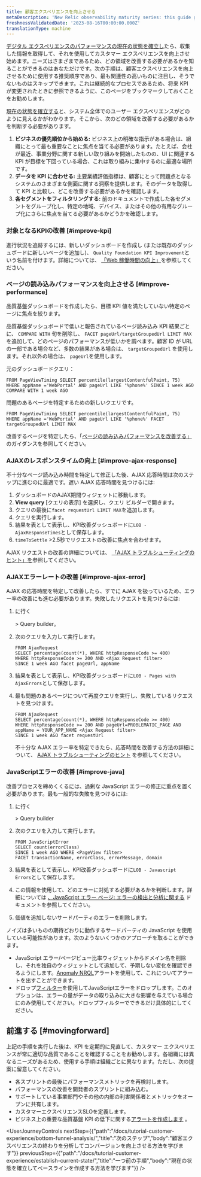 ```yaml
---
title: 顧客エクスペリエンスを向上させる
metaDescription: 'New Relic observability maturity series: this guide gives you a quality foundation for optimizing your web application''s performance to improve your customer experience.'
freshnessValidatedDate: '2023-08-16T00:00:00.000Z'
translationType: machine
---
```


[デジタル エクスペリエンスのパフォーマンスの現在の状態を確立し](/docs/tutorial-customer-experience/establish-current-state/)たら、収集した情報を取得して、それを使用してカスタマー エクスペリエンスを向上させ始めます。ニーズはさまざまであるため、どの領域を改善する必要があるかを知ることができるのはあなただけです。次の手順は、顧客エクスペリエンスを向上させるために使用する推奨順序であり、最も関連性の高いものに注目し、そうでないものはスキップできます。これは継続的なプロセスであるため、将来 KPI が変更されたときに参照できるように、このページをブックマークしておくことをお勧めします。

[現在の状態を確立する](/docs/tutorial-customer-experience/establish-current-state/)と、システム全体でのユーザー エクスペリエンスがどのように見えるかがわかります。そこから、次のどの領域を改善する必要があるかを判断する必要があります。

1. **ビジネスの優先順位から始める:** ビジネス上の明確な指示がある場合は、組織にとって最も重要なことに焦点を当てる必要があります。たとえば、会社が最近、事業分野に関する新しい取り組みを開始したものの、UI に関連する KPI が目標を下回っている場合、これは取り組みに集中するのに最適な場所です。
2. **データを KPI に合わせる:** 主要業績評価指標は、顧客にとって問題点となるシステムのさまざまな側面に関する洞察を提供します。そのデータを取得して KPI と比較し、どこを改善する必要があるかを確認します。
3. **各セグメントをフィルタリングする:** 前のドキュメントで作成した各セグメントをグループ化し、特定の地域、デバイス、またはその他の有用なグループ化にさらに焦点を当てる必要があるかどうかを確認します。

### 対象となるKPIの改善 [#improve-kpi]

進行状況を追跡するには、新しいダッシュボードを作成し (または既存のダッシュボードに新しいページを追加し)、 `Quality Foundation KPI Improvement`という名前を付けます。詳細については、 [「Web 稼働時間の向上」](/docs/new-relic-solutions/observability-maturity/customer-experience/cx-improve-web-uptime)を参照してください。

### ページの読み込みパフォーマンスを向上させる [#improve-performance]

品質基盤ダッシュボードを作成したら、目標 KPI 値を満たしていない特定のページに焦点を絞ります。

品質基盤ダッシュボードで低いと報告されているページ読み込み KPI 結果ごとに、 `COMPARE WITH` 句を削除し、 `FACET pageUrl/targetGroupedUrl LIMIT MAX` を追加して、どのページのパフォーマンスが低いかを調べます。顧客 ID が URL の一部である場合など、多数の結果がある場合は、 `targetGroupedUrl` を使用します。それ以外の場合は、 `pageUrl`を使用します。

元のダッシュボードクエリ：

```
FROM PageViewTiming SELECT percentile(largestContentfulPaint, 75) WHERE appName ='WebPortal' AND pageUrl LIKE '%phone%' SINCE 1 week AGO COMPARE WITH 1 week AGO 
```

問題のあるページを特定するための新しいクエリです。

```
FROM PageViewTiming SELECT percentile(largestContentfulPaint, 75) WHERE appName ='WebPortal' AND pageUrl LIKE '%phone%' FACET targetGroupedUrl LIMIT MAX
```

改善するページを特定したら、「[ページの読み込みパフォーマンスを改善する」](/docs/new-relic-solutions/observability-maturity/customer-experience/cx-improve-page-load)のガイダンスを参照してください。

### AJAXのレスポンスタイムの向上 [#improve-ajax-response]

不十分なページ読み込み時間を特定して修正した後、AJAX 応答時間は次のステップに進むのに最適です。遅い AJAX 応答時間を見つけるには:

1. ダッシュボードのAJAX期間ウィジェットに移動します。
2. **View query** \[クエリの表示] を選択し、クエリ ビルダーで開きます。
3. クエリの最後に`facet requestUrl LIMIT MAX`を追加します。
4. クエリを実行します。
5. 結果を表として表示し、KPI改善ダッシュボードに`LOB - AjaxResponseTimes`として保存します。
6. `timeToSettle` >2.5秒でリクエストの改善に焦点を合わせます。

AJAX リクエストの改善の詳細については、 [「AJAX トラブルシューティングのヒント」を](/docs/browser/browser-monitoring/browser-pro-features/ajax-page-identify-time-consuming-calls/)参照してください。

### AJAXエラーレートの改善 [#improve-ajax-error]

AJAX の応答時間を特定して改善したら、すでに AJAX を扱っているため、エラー率の改善にも進む必要があります。失敗したリクエストを見つけるには:

1. に行く

   <InlinePopover type="dashboards"/>

   \> Query builder。

2. 次のクエリを入力して実行します。

   ```
   FROM AjaxRequest 
   SELECT percentage(count(*), WHERE httpResponseCode >= 400) 
   WHERE httpResponseCode >= 200 AND <Ajax Request filter>
   SINCE 1 week AGO facet pageUrl, appName
   ```

3. 結果を表として表示し、KPI改善ダッシュボードに`LOB - Pages with AjaxErrors`として保存します。

4. 最も問題のあるページについて再度クエリを実行し、失敗しているリクエストを見つけます。

   ```
   FROM AjaxRequest 
   SELECT percentage(count(*), WHERE httpResponseCode >= 400) 
   WHERE httpResponseCode >= 200 AND pageUrl=PROBLEMATIC_PAGE AND appName = YOUR_APP_NAME <Ajax Request filter> 
   SINCE 1 week AGO facet requestUrl
   ```

   不十分な AJAX エラー率を特定できたら、応答時間を改善する方法の詳細について、 [AJAX トラブルシューティングのヒント](/docs/browser/browser-monitoring/browser-pro-features/ajax-page-identify-time-consuming-calls) を参照してください。

### JavaScriptエラーの改善 [#improve-java]

改善プロセスを締めくくるには、過剰な JavaScript エラーの修正に重点を置く必要があります。最も一般的な失敗を見つけるには:

1. に行く

   <InlinePopover type="dashboards"/>

   \> Query builder

2. 次のクエリを入力して実行します。

   ```
   FROM JavaScriptError 
   SELECT count(errorClass) 
   SINCE 1 week AGO WHERE <PageView filter>  
   FACET transactionName, errorClass, errorMessage, domain
   ```

3. 結果を表として表示し、KPI改善ダッシュボードに`LOB - Javascript Errors`として保存します。

4. この情報を使用して、どのエラーに対処する必要があるかを判断します。詳細については [、JavaScript エラー ページ: エラーの検出と分析に関する](/docs/browser/new-relic-browser/browser-pro-features/javascript-errors-page-detect-analyze-errors/) ドキュメントを参照してください。

5. 価値を追加しないサードパーティのエラーを削除します。

<Callout variant="tip">
  ノイズは多いものの期待どおりに動作するサードパーティの JavaScript を使用している可能性があります。次のようないくつかのアプローチを取ることができます。

  * JavaScript エラー/ページビュー比率ウィジェットからドメイン名を削除し、それを独自のウィジェットとして追加して、予期しない変化を確認できるようにします。[Anomaly NRQL](/docs/alerts-applied-intelligence/new-relic-alerts/alert-conditions/create-baseline-alert-conditions/)アラートを使用して、これについてアラートを出すことができます。
  * ドロップ[フィルター](/docs/logs/log-management/ui-data/drop-data-drop-filter-rules)を使用してJavaScriptエラーをドロップします。このオプションは、エラーの量がデータの取り込みに大きな影響を与えている場合にのみ使用してください。ドロップフィルターでできるだけ具体的にしてください。
</Callout>

## 前進する [#movingforward]

上記の手順を実行した後は、KPI を定期的に見直して、カスタマー エクスペリエンスが常に適切な品質であることを確認することをお勧めします。各組織には異なるニーズがあるため、使用する手順は組織ごとに異なります。ただし、次の提案に留意してください。

* 各スプリントの最後にパフォーマンスメトリックを再検討します。
* パフォーマンスの改善を開発者のスプリントに組み込む。
* サポートしている事業部門やその他の内部の利害関係者とメトリックをオープンに共有します。
* カスタマーエクスペリエンスSLOを定義します。
* ビジネス上の重要な品質基盤 KPI の低下に関する[アラートを作成します](/docs/tutorial-create-alerts/create-new-relic-alerts/) 。

<UserJourneyControls
  nextStep={{"path":"/docs/tutorial-customer-experience/bottom-funnel-analysis/","title":"次のステップ","body":"顧客エクスペリエンスの終わりを分析してコンバージョンを向上させる方法を学びます"}}
  previousStep={{"path":"/docs/tutorial-customer-experience/establish-current-state/","title":"一つ前の手順","body":"現在の状態を確立してベースラインを作成する方法を学びます"}}
/>
